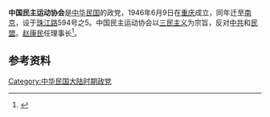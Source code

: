'''中国民主运动协会'''是[[中华民国|中华民国]]的政党，1946年6月9日在[[重庆|重庆]]成立，同年迁至[[南京|南京]]，设于[[珠江路_(南京)|珠江路]]594号之5。中国民主运动协会以[[三民主义|三民主义]]为宗旨，反对[[中共|中共]]和[[民盟|民盟]]。[[赵康民|赵康民]]任理事长<ref>{{Cite book|edition=第1版|title=南京政党志|url=https://www.worldcat.org/oclc/49744360|publisher=河海大学出版社|date=1997|location=南京|isbn=7-5630-0962-0|oclc=49744360|author=南京市地方志编纂委员会.}}</ref>。

==参考资料==
{{reflist}}
[[Category:中华民国大陆时期政党|Category:中华民国大陆时期政党]]